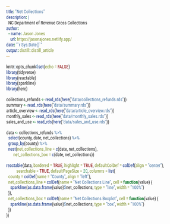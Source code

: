 ```yaml
---
title: "Net Collections"
description: |
  NC Department of Revenue Gross Collections
author:
  - name: Jason Jones
    url: https://jasonajones.netlify.app/
date: "`r Sys.Date()`"
output: distill::distill_article
---
```


<link href="https://fonts.googleapis.com/css?family=Roboto+Condensed&display=swap" rel="stylesheet">
<style>* {font-size: 100%; font-family: Roboto Condensed, sans-serif;}</style>

```r
knitr::opts_chunk$set(echo = FALSE)
library(tidyverse)
library(reactable)
library(sparkline)
library(here)

collections_refunds <- read_rds(here("data/collections_refunds.rds"))
summary <- read_rds(here("data/summary.rds"))
article_overview <- read_rds(here("data/article_overview.rds"))
monthly_sales <- read_rds(here("data/monthly_sales.rds"))
sales_and_use <- read_rds(here("data/sales_and_use.rds"))
```

```r
data <- collections_refunds %>%
  select(county, date, net_collections) %>%
  group_by(county) %>%
  nest(net_collections_line = c(date, net_collections),
       net_collections_box = c(date, net_collections))

reactable(data, bordered = TRUE, highlight = TRUE, defaultColDef = colDef(align = "center"),
          searchable = TRUE, defaultPageSize = 20, columns = list(
  county = colDef(name = "County", align = "left"),
  net_collections_line = colDef(name = "Net Collections Line", cell = function(value) {
    sparkline(as.data.frame(value)$net_collections, type = "line", width = "100%")
  }),
  net_collections_box = colDef(name = "Net Collections Boxplot", cell = function(value) {
    sparkline(as.data.frame(value)$net_collections, type = "box", width = "100%")
  })
))
```
